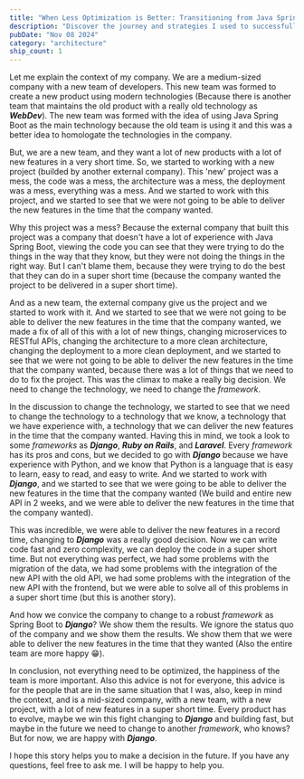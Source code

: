 ```yaml
---
title: "When Less Optimization is Better: Transitioning from Java Spring Boot to Django"
description: "Discover the journey and strategies I used to successfully transition my department from Java Spring Boot to Django in the company I work for, focusing on improved programmer experience and faster deployments."
pubDate: "Nov 08 2024"
category: "architecture"
ship_count: 1
---
```


Let me explain the context of my company. We are a medium-sized company with a new team of developers. This new team was formed to create a new product using modern technologies (Because there is another team that maintains the old product with a really old technology as _**WebDev**_). The new team was formed with the idea of using Java Spring Boot as the main technology because the old team is using it and this was a better idea to homologate the technologies in the company.

But, we are a new team, and they want a lot of new products with a lot of new features in a very short time. So, we started to working with a new project (builded by another external company). This 'new' project was a mess, the code was a mess, the architecture was a mess, the deployment was a mess, everything was a mess. And we started to work with this project, and we started to see that we were not going to be able to deliver the new features in the time that the company wanted.

Why this project was a mess? Because the external company that built this project was a company that doesn't have a lot of experience with Java Spring Boot, viewing the code you can see that they were trying to do the things in the way that they know, but they were not doing the things in the right way. But I can't blame them, because they were trying to do the best that they can do in a super short time (because the company wanted the project to be delivered in a super short time).

And as a new team, the external company give us the project and we started to work with it. And we started to see that we were not going to be able to deliver the new features in the time that the company wanted, we made a fix of all of this with a lot of new things, changing microservices to RESTful APIs, changing the architecture to a more clean architecture, changing the deployment to a more clean deployment, and we started to see that we were not going to be able to deliver the new features in the time that the company wanted, because there was a lot of things that we need to do to fix the project. This was the climax to make a really big decision. We need to change the technology, we need to change the _framework_.

In the discussion to change the technology, we started to see that we need to change the technology to a technology that we know, a technology that we have experience with, a technology that we can deliver the new features in the time that the company wanted. Having this in mind, we took a look to some _frameworks_ as _**Django**_, _**Ruby on Rails**_, and _**Laravel**_. Every _framework_ has its pros and cons, but we decided to go with _**Django**_ because we have experience with Python, and we know that Python is a language that is easy to learn, easy to read, and easy to write. And we started to work with _**Django**_, and we started to see that we were going to be able to deliver the new features in the time that the company wanted (We build and entire new API in 2 weeks, and we were able to deliver the new features in the time that the company wanted).

This was incredible, we were able to deliver the new features in a record time, changing to _**Django**_ was a really good decision. Now we can write code fast and zero complexity, we can deploy the code in a super short time. But not everything was perfect, we had some problems with the migration of the data, we had some problems with the integration of the new API with the old API, we had some problems with the integration of the new API with the frontend, but we were able to solve all of this problems in a super short time (but this is another story).

And how we convice the company to change to a robust _framework_ as Spring Boot to _**Django**_? We show them the results. We ignore the status quo of the company and we show them the results. We show them that we were able to deliver the new features in the time that they wanted (Also the entire team are more happy 😁).

In conclusion, not everything need to be optimized, the happiness of the team is more important. Also this advice is not for everyone, this advice is for the people that are in the same situation that I was, also, keep in mind the context, and is a mid-sized company, with a new team, with a new project, with a lot of new features in a super short time. Every product has to evolve, maybe we win this fight changing to _**Django**_ and building fast, but maybe in the future we need to change to another _framework_, who knows? But for now, we are happy with _**Django**_.

I hope this story helps you to make a decision in the future. If you have any questions, feel free to ask me. I will be happy to help you.
